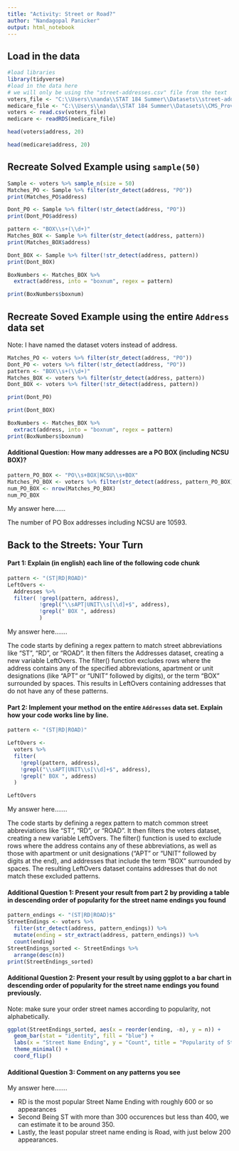 ```yaml
---
title: "Activity: Street or Road?"
author: "Nandagopal Panicker"
output: html_notebook
---
```


## Load in the data

```r
#load libraries 
library(tidyverse)
#load in the data here 
# we will only be using the "street-addresses.csv" file from the text
voters_file <- "C:\\Users\\nanda\\STAT 184 Summer\\Datasets\\street-addresses.csv"
medicare_file <- "C:\\Users\\nanda\\STAT 184 Summer\\Datasets\\CMS_ProvidersSimple.rds"
voters <- read.csv(voters_file)
medicare <- readRDS(medicare_file)

```

```r
head(voters$address, 20)
```
```r
head(medicare$address, 20)
```


## Recreate Solved Example using `sample(50)`

```r
Sample <- voters %>% sample_n(size = 50)
Matches_PO <- Sample %>% filter(str_detect(address, "PO"))
print(Matches_PO$address)

```
```r
Dont_PO <- Sample %>% filter(!str_detect(address, "PO"))
print(Dont_PO$address)
```
```r
pattern <- "BOX\\s+(\\d+)"
Matches_BOX <- Sample %>% filter(str_detect(address, pattern))
print(Matches_BOX$address)
```
```r
Dont_BOX <- Sample %>% filter(!str_detect(address, pattern))
print(Dont_BOX)
```
```r
BoxNumbers <- Matches_BOX %>%
  extract(address, into = "boxnum", regex = pattern)

print(BoxNumbers$boxnum)
```

## Recreate Soved Example using the entire `Address` data set

Note: I have named the dataset voters instead of address.

```r
Matches_PO <- voters %>% filter(str_detect(address, "PO"))
Dont_PO <- voters %>% filter(!str_detect(address, "PO"))
pattern <- "BOX\\s+(\\d+)"
Matches_BOX <- voters %>% filter(str_detect(address, pattern))
Dont_BOX <- voters %>% filter(!str_detect(address, pattern))
```

```r
print(Dont_PO)
```
```r
print(Dont_BOX)
```
```r
BoxNumbers <- Matches_BOX %>%
  extract(address, into = "boxnum", regex = pattern)
print(BoxNumbers$boxnum)
```


#### Additional Question: How many addresses are a PO BOX (including NCSU BOX)? 

```r

pattern_PO_BOX <- "PO\\s+BOX|NCSU\\s+BOX"
Matches_PO_BOX <- voters %>% filter(str_detect(address, pattern_PO_BOX))
num_PO_BOX <- nrow(Matches_PO_BOX)
num_PO_BOX
```

My answer here...... 

The number of PO Box addresses including NCSU are 10593.


## Back to the Streets: Your Turn

#### Part 1: Explain (in english) each line of the following code chunk

```r
pattern <- "(ST|RD|ROAD)"
LeftOvers <-
  Addresses %>% 
  filter( !grepl(pattern, address),
          !grepl("\\sAPT|UNIT\\s[\\d]+$", address),
          !grepl(" BOX ", address)
          )
```

My answer here.......

The code starts by defining a regex pattern to match street abbreviations like "ST", "RD", or "ROAD". It then filters the Addresses dataset, creating a new variable LeftOvers. The filter() function excludes rows where the address contains any of the specified abbreviations, apartment or unit designations (like "APT" or "UNIT" followed by digits), or the term "BOX" surrounded by spaces. This results in LeftOvers containing addresses that do not have any of these patterns.

#### Part 2: Implement your method on the entire `Addresses` data set. Explain how your code works line by line.

```r
pattern <- "(ST|RD|ROAD)"

LeftOvers <- 
  voters %>%
  filter(
    !grepl(pattern, address),
    !grepl("\\sAPT|UNIT\\s[\\d]+$", address), 
    !grepl(" BOX ", address)
  )

LeftOvers
```

My answer here.......

The code starts by defining a regex pattern to match common street abbreviations like "ST", "RD", or "ROAD". It then filters the voters dataset, creating a new variable LeftOvers. The filter() function is used to exclude rows where the address contains any of these abbreviations, as well as those with apartment or unit designations ("APT" or "UNIT" followed by digits at the end), and addresses that include the term "BOX" surrounded by spaces. The resulting LeftOvers dataset contains addresses that do not match these excluded patterns.

#### Additional Question 1: Present your result from part 2 by providing a table in descending order of popularity for the street name endings you found

```r
pattern_endings <- "(ST|RD|ROAD)$"
StreetEndings <- voters %>%
  filter(str_detect(address, pattern_endings)) %>%
  mutate(ending = str_extract(address, pattern_endings)) %>%
  count(ending)
StreetEndings_sorted <- StreetEndings %>%
  arrange(desc(n))
print(StreetEndings_sorted)

```

#### Additional Question 2: Present your result by using ggplot to a bar chart in descending order of popularity for the street name endings you found previously.

Note: make sure your order street names according to popularity, not alphabetically.

```r
ggplot(StreetEndings_sorted, aes(x = reorder(ending, -n), y = n)) +
  geom_bar(stat = "identity", fill = "blue") +
  labs(x = "Street Name Ending", y = "Count", title = "Popularity of Street Name Endings") +
  theme_minimal() +
  coord_flip() 

```

#### Additional Question 3: Comment on any patterns you see

My answer here.......

* RD is the most popular Street Name Ending with roughly 600 or so appearances
* Second Being ST with more than 300 occurences but less than 400, we can estimate it to be around 350.
* Lastly, the least popular street name ending is Road, with just below 200 appearances.